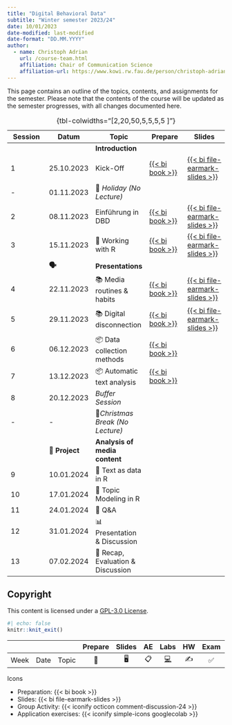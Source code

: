```yaml
---
title: "Digital Behavioral Data"
subtitle: "Winter semester 2023/24"
date: 10/01/2023
date-modified: last-modified
date-format: "DD.MM.YYYY"
author: 
  - name: Christoph Adrian 
    url: /course-team.html
    affiliation: Chair of Communication Science
    affiliation-url: https://www.kowi.rw.fau.de/person/christoph-adrian/
---
```


::: callout-note
This page contains an outline of the topics, contents, and assignments for the semester. Please note that the contents of the course will be updated as the semester progresses, with all changes documented here.
:::

<!-- FIXME Add column with link to exercises / group activities -->

| Session | Datum          | Topic                             | Prepare                                                                            | Slides                                                                                                        |
|---------------|---------------|---------------|---------------|---------------|
|         |                | **Introduction**                  |                                                                                    |                                                                                                               |
| 1       | 25.10.2023     | Kick-Off                          | [{{< bi book >}}](/sessions/session-01.html "Session 01"){aria-label="Session 01"} | [{{< bi file-earmark-slides >}}](/slides/slides-01.html "Slides: Session 01"){aria-label="Slides Session 01"} |
| \-      | 01.11.2023     | 🎃 *Holiday (No Lecture)*         |                                                                                    |                                                                                                               |
| 2       | 08.11.2023     | Einführung in DBD                 | [{{< bi book >}}](/sessions/session-02.html "Session 02"){aria-label="Session 02"} | [{{< bi file-earmark-slides >}}](/slides/slides-02.html "Slides: Session 02"){aria-label="Slides Session 02"} |
| 3       | 15.11.2023     | 🔨 Working with R                 | [{{< bi book >}}](/sessions/session-03.html "Session 03"){aria-label="Session 04"} | [{{< bi file-earmark-slides >}}](/slides/slides-03.html "Slides: Session 03"){aria-label="Slides Session 02"} |
|         | **🗣️**         | **Presentations**                 |                                                                                    |                                                                                                               |
| 4       | 22.11.2023     | 📚 Media routines & habits        | [{{< bi book >}}](/sessions/session-04.html "Session 04"){aria-label="Session 04"} | [{{< bi file-earmark-slides >}}](/slides/slides-04.html "Slides: Session 04"){aria-label="Slides Session 02"} |
| 5       | 29.11.2023     | 📚 Digital disconnection          | [{{< bi book >}}](/sessions/session-05.html "Session 05"){aria-label="Session 05"} | [{{< bi file-earmark-slides >}}](/slides/slides-05.html "Slides: Session 05"){aria-label="Slides Session 02"} |
| 6       | 06.12.2023     | 📦 Data collection methods        | [{{< bi book >}}](/sessions/session-06.html "Session 06"){aria-label="Session 09"} |                                                                                                               |
| 7       | 13.12.2023     | 📦 Automatic text analysis        | [{{< bi book >}}](/sessions/session-07.html "Session 07"){aria-label="Session 09"} |                                                                                                               |
| 8       | 20.12.2023     | *Buffer Session*                  |                                                                                    |                                                                                                               |
| \-      | \-             | 🎄*Christmas Break (No Lecture)*  |                                                                                    |                                                                                                               |
|         | 📂 **Project** | **Analysis of media content**     |                                                                                    |                                                                                                               |
| 9       | 10.01.2024     | 🔨 Text as data in R              |                                                                                    |                                                                                                               |
| 10      | 17.01.2024     | 🔨 Topic Modeling in R            |                                                                                    |                                                                                                               |
| 11      | 24.01.2024     | 🔨 Q&A                            |                                                                                    |                                                                                                               |
| 12      | 31.01.2024     | 📊 Presentation & Discussion      |                                                                                    |                                                                                                               |
| 13      | 07.02.2024     | 🏁 Recap, Evaluation & Discussion |                                                                                    |                                                                                                               |

: {tbl-colwidths="\[2,20,50,5,5,5,5 \]"}

## Copyright

This content is licensed under a [GPL-3.0 License](https://www.gnu.org/licenses/gpl-3.0.en.html).

```r
#| echo: false
knitr::knit_exit()
```

|      |      |       | Prepare | Slides | AE  |                                                    Labs                                                    | HW  | Exam | Project |
|--------|--------|--------|:------:|:------:|:------:|:------:|:------:|:------:|:------:|
| Week | Date | Topic |   📖    |   🖥️   | 📋  | [💻](https://sakai.duke.edu/samigo-app/servlet/Login?id=6fa7ebf3-01af-42a6-91ba-3e813d3901221641094171786) | ✍️  |  ✅  |   📂    |

Icons

-   Preparation: {{< bi book >}}
-   Slides: {{< bi file-earmark-slides >}}
-   Group Activity: {{< iconify octicon comment-discussion-24 >}}
-   Application exercises: {{< iconify simple-icons googlecolab >}}